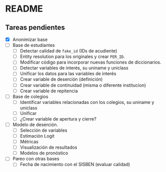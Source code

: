 # README

## Tareas pendientes

-   [x] Anonimizar base
-   [ ] Base de estudiantes
    -   [ ] Detectar calidad de `fake_id` (IDs de acudiente)
    -   [ ] Entity resolution para los originales y crear `PER_ID`.
    -   [ ] Modificar código para incorporar nuevas funciones de diccionarios.
    -   [ ] Detectar variables de interés, su uniname y uniclass
    -   [ ] Unificar los datos para las variables de interés
    -   [ ] Crear variable de deserción (definición)
    -   [ ] Crear variable de continuidad (misma o diferente institucion)
    -   [ ] Crear variable de repitencia
-   [ ] Base de colegios
    -   [ ] Identificar variables relacionadas con los colegios, su uniname y uniclass
    -   [ ] Unificar
    -   [ ] ¿Crear variable de apertura y cierre?
-   [ ] Modelo de deserción.
    -   [ ] Selección de variables
    -   [ ] Estimación Logit
    -   [ ] Métricas
    -   [ ] Visualización de resultados
    -   [ ] Modelos de pronóstico
-   [ ] Pareo con otras bases
    -   [ ] Fecha de nacimiento con el SISBEN (evaluar calidad)
